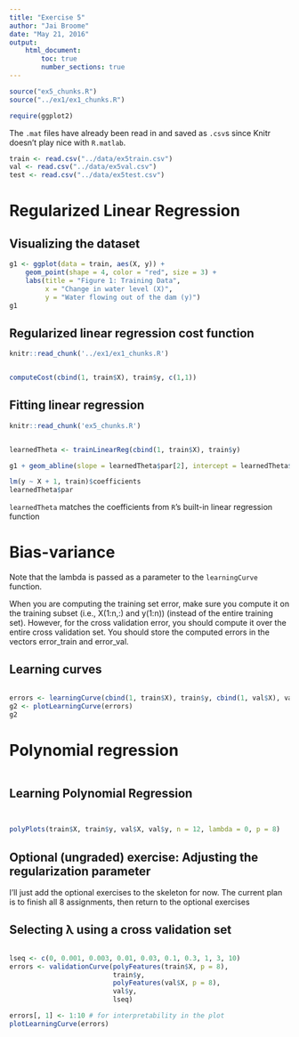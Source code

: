```yaml
---
title: "Exercise 5"
author: "Jai Broome"
date: "May 21, 2016"
output: 
    html_document:
        toc: true
        number_sections: true
---
```


```r
source("ex5_chunks.R")
source("../ex1/ex1_chunks.R")
```

```r
require(ggplot2)
```
The `.mat` files have already been read in and saved as `.csv`s since Knitr doesn't play nice with `R.matlab`.
```r
train <- read.csv("../data/ex5train.csv")
val <- read.csv("../data/ex5val.csv")
test <- read.csv("../data/ex5test.csv")
```

# Regularized Linear Regression

## Visualizing the dataset
```r
g1 <- ggplot(data = train, aes(X, y)) +
    geom_point(shape = 4, color = "red", size = 3) +
    labs(title = "Figure 1: Training Data", 
         x = "Change in water level (X)", 
         y = "Water flowing out of the dam (y)")
g1
```

## Regularized linear regression cost function
```r
knitr::read_chunk('../ex1/ex1_chunks.R')
```
```r
```

```r
computeCost(cbind(1, train$X), train$y, c(1,1))
```

## Fitting linear regression
```r
knitr::read_chunk('ex5_chunks.R')
```

```r
```

```r
learnedTheta <- trainLinearReg(cbind(1, train$X), train$y)
```

```r
g1 + geom_abline(slope = learnedTheta$par[2], intercept = learnedTheta$par[1])

lm(y ~ X + 1, train)$coefficients
learnedTheta$par
```

`learnedTheta` matches the coefficients from `R`'s built-in linear regression function

# Bias-variance
Note that the lambda is passed as a parameter to the `learningCurve` function.

When you are computing the training set error, make sure you compute it on the training subset (i.e., X(1:n,:) and y(1:n)) (instead of the entire training set). However, for the cross validation error, you should compute it over the entire cross validation set. You should store the computed errors in the vectors error\_train and error\_val.

## Learning curves
```r
```
```r
errors <- learningCurve(cbind(1, train$X), train$y, cbind(1, val$X), val$y)
g2 <- plotLearningCurve(errors)
g2
```

# Polynomial regression
```r
```

## Learning Polynomial Regression

```r
```
```r
```

```r
polyPlots(train$X, train$y, val$X, val$y, n = 12, lambda = 0, p = 8)
```

## Optional (ungraded) exercise: Adjusting the regularization parameter

I'll just add the optional exercises to the skeleton for now. The current plan is to finish all 8 assignments, then return to the optional exercises

## Selecting λ using a cross validation set

```r
```
```r
lseq <- c(0, 0.001, 0.003, 0.01, 0.03, 0.1, 0.3, 1, 3, 10)
errors <- validationCurve(polyFeatures(train$X, p = 8), 
                          train$y, 
                          polyFeatures(val$X, p = 8), 
                          val$y, 
                          lseq)

errors[, 1] <- 1:10 # for interpretability in the plot
plotLearningCurve(errors)


```



